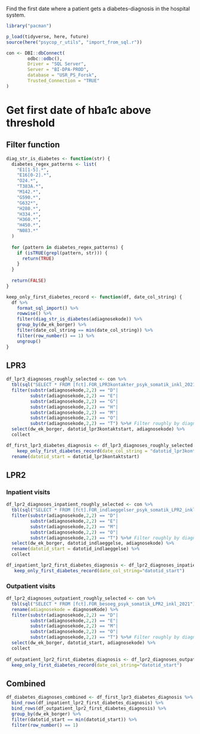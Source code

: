 Find the first date where a patient gets a diabetes-diagnosis in the hospital system.

```r
library("pacman")

p_load(tidyverse, here, future)
source(here("psycop_r_utils", "import_from_sql.r"))

```

```r
con <- DBI::dbConnect(
        odbc::odbc(),
        Driver = "SQL Server",
        Server = "BI-DPA-PROD",
        database = "USR_PS_Forsk",
        Trusted_Connection = "TRUE"
)
```

# Get first date of hba1c above threshold
## Filter function
```r
diag_str_is_diabetes <- function(str) {
  diabetes_regex_patterns <- list(
    "E1[1-5].*",
    "E16[0-2].*",
    "O24.*",
    "T383A.*",
    "M142.*",
    "G590.*",
    "G632*",
	"H280.*",
	"H334.*",
	"H360.*",
  	"H450.*",
	"N083.*"
  )
  
  for (pattern in diabetes_regex_patterns) {
    if (isTRUE(grepl(pattern, str))) {
      return(TRUE)
    }
  }
  
  return(FALSE)
}
```

```r
keep_only_first_diabetes_record <- function(df, date_col_string) {
  df %>% 
    format_sql_import() %>% 
    rowwise() %>% 
    filter(diag_str_is_diabetes(adiagnosekode)) %>% 
    group_by(dw_ek_borger) %>% 
    filter(date_col_string == min(date_col_string)) %>% 
    filter(row_number() == 1) %>% 
    ungroup()
}
```


## LPR3
```r
df_lpr3_diagnoses_roughly_selected <- con %>% 
  tbl(sql("SELECT * FROM [fct].FOR_LPR3kontakter_psyk_somatik_inkl_2021")) %>% 
  filter(substr(adiagnosekode,2,2) == "D"|
         substr(adiagnosekode,2,2) == "E"|
         substr(adiagnosekode,2,2) == "G"|
         substr(adiagnosekode,2,2) == "H"|
         substr(adiagnosekode,2,2) == "M"|
         substr(adiagnosekode,2,2) == "O"|
         substr(adiagnosekode,2,2) == "T") %>%# Filter roughly by diagnoses to avoid having to pull the entire dataset
  select(dw_ek_borger, datotid_lpr3kontaktstart, adiagnosekode) %>% 
  collect

df_first_lpr3_diabetes_diagnosis <- df_lpr3_diagnoses_roughly_selected %>% 
    keep_only_first_diabetes_record(date_col_string = "datotid_lpr3kontaktstart") %>% 
  rename(datotid_start = datotid_lpr3kontaktstart)

```

## LPR2
### Inpatient visits
```r
df_lpr2_diagnoses_inpatient_roughly_selected <- con %>% 
  tbl(sql("SELECT * FROM [fct].FOR_indlaeggelser_psyk_somatik_LPR2_inkl_2021")) %>% 
  filter(substr(adiagnosekode,2,2) == "D"|
         substr(adiagnosekode,2,2) == "E"|
         substr(adiagnosekode,2,2) == "M"|
         substr(adiagnosekode,2,2) == "O"|
         substr(adiagnosekode,2,2) == "T") %>%# Filter roughly by diagnoses to avoid having to pull the entire dataset
  select(dw_ek_borger, datotid_indlaeggelse, adiagnosekode) %>% 
  rename(datotid_start = datotid_indlaeggelse) %>% 
  collect

df_inpatient_lpr2_first_diabetes_diagnosis <- df_lpr2_diagnoses_inpatient_roughly_selected %>% 
   keep_only_first_diabetes_record(date_col_string="datotid_start")
```

### Outpatient visits
```r
df_lpr2_diagnoses_outpatient_roughly_selected <- con %>% 
  tbl(sql("SELECT * FROM [fct].FOR_besoeg_psyk_somatik_LPR2_inkl_2021")) %>% 
  rename(adiagnosekode = diagnoseKode) %>% 
  filter(substr(adiagnosekode,2,2) == "D"|
         substr(adiagnosekode,2,2) == "E"|
         substr(adiagnosekode,2,2) == "M"|
         substr(adiagnosekode,2,2) == "O"|
         substr(adiagnosekode,2,2) == "T") %>%# Filter roughly by diagnoses to avoid having to pull the entire dataset
  select(dw_ek_borger, datotid_start, adiagnosekode) %>%
  collect
  
df_outpatient_lpr2_first_diabetes_diagnosis <- df_lpr2_diagnoses_outpatient_roughly_selected %>% 
  keep_only_first_diabetes_record(date_col_string="datotid_start")
```

## Combined
```r
df_diabetes_diagnoses_combined <- df_first_lpr3_diabetes_diagnosis %>% 
  bind_rows(df_inpatient_lpr2_first_diabetes_diagnosis) %>% 
  bind_rows(df_outpatient_lpr2_first_diabetes_diagnosis) %>% 
  group_by(dw_ek_borger) %>% 
  filter(datotid_start == min(datotid_start)) %>% 
  filter(row_number() == 1)
```

